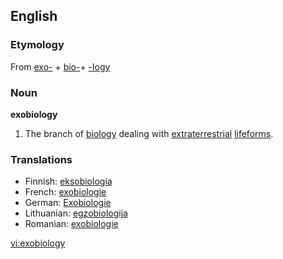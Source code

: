 ==English==

===Etymology===
From [[exo-]] + [[bio-]]+ [[-logy]]

===Noun===
'''exobiology'''

# The branch of [[biology]] dealing with [[extraterrestrial]] [[lifeforms]].

===Translations===
{{rfc-level|Translations at L3+ (AutoFormat would have corrected level of Translations)}}
*Finnish: [[eksobiologia]]
*French: [[exobiologie]] {{f}}
*German: [[Exobiologie]] {{f}}
*Lithuanian: [[egzobiologija]] {{f}}
*Romanian: [[exobiologie]]

[[vi:exobiology]]